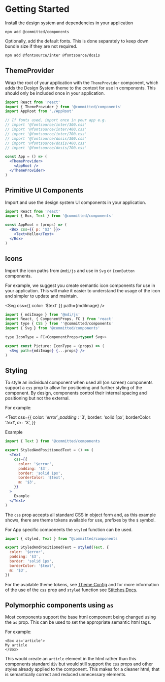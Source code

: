 
<DocWrapper>

<Meta title="Design System/Getting Started" />

# Getting Started

Install the design system and dependencies in your application

<!--  Omitted due to Storybook v6.3 bug https://github.com/storybookjs/storybook/issues/15359
<code>npm add @committed/components@{version}</code> -->

<code>npm add @committed/components</code>

Optionally, add the default fonts. This is done separately to keep down bundle size if they are not required.

```bash
npm add @fontsource/inter @fontsource/dosis
```

## ThemeProvider

Wrap the root of your application with the `ThemeProvider` component,
which adds the Design System theme to the context for use in components.
This should only be included once in your application.

```jsx
import React from 'react'
import { ThemeProvider } from '@committed/components'
import AppRoot from './AppRoot'

// If fonts used, import once in your app e.g.
// import '@fontsource/inter/300.css'
// import '@fontsource/inter/400.css'
// import '@fontsource/inter/700.css'
// import '@fontsource/dosis/300.css'
// import '@fontsource/dosis/400.css'
// import '@fontsource/dosis/700.css'

const App = () => (
  <ThemeProvider>
    <AppRoot />
  </ThemeProvider>
)
```

## Primitive UI Components

Import and use the design system UI components in your application.

```jsx
import React from 'react'
import { Box, Text } from '@committed/components'

const AppRoot = (props) => (
  <Box css={{ p: '$3' }}>
    <Text>Hello</Text>
  </Box>
)
```

## Icons

Import the icon paths from `@mdi/js` and use in `Svg` or `IconButton` components.

For example, we suggest you create semantic icon components for use in your application.
This will make it easier to understand the usage of the icon and simpler to update and maintain.

<Svg css={{ color: '$text' }} path={mdiImage} />

```jsx
import { mdiImage } from '@mdi/js'
import React, { ComponentProps, FC } from 'react'
import type { CSS } from ''@committed/components'
import { Svg } from '@committed/components'

type IconType = FC<ComponentProps<typeof Svg>>

export const Picture: IconType = (props) => (
  <Svg path={mdiImage} {...props} />
)
```

## Styling

To style an individual component when used all (on screen) components support a `css` prop to allow for positioning and further styling of the component.
By design, components control their internal spacing and positioning but not the external.

For example:

<Text
  css={{
    color: '$error',
    padding: '$3',
    border: 'solid 1px',
    borderColor: '$text',
    m: '$3',
  }}
>
  Example
</Text>

```jsx
import { Text } from "@committed/components

export StyledAndPositionedText = () => (
  <Text
    css={{
      color: '$error',
      padding: '$3',
      border: 'solid 1px',
      borderColor: '$text',
      m: '$3',
    }}
  >
    Example
  </Text>
)
```

The `css` prop accepts all standard CSS in object form and, as this example shows,
there are theme tokens available for use, prefixes by the `$` symbol.

For App specific components the `styled` function can be used.

```jsx
import { styled, Text } from "@committed/components

export StyledAndPositionedText = styled(Text, {
  color: '$error',
  padding: '$3',
  border: 'solid 1px',
  borderColor: '$text',
  m: '$3',
})
```

For the available theme tokens, see [Theme Config](/docs/components-themeprovider--default#theme-config) and
for more information of the use of the `css` prop and `styled` function see [Stitches Docs](https://stitches.dev/docs/styling).

## Polymorphic components using `as`

Most components support the base html component being changed using the `as` prop.
This can be used to set the appropriate semantic html tags.

For example:

```
<Box as='article'>
My article
</Box>
```

This would create an `article` element in the html rather than this components standard `div`
but would still support the `css` props and other styles already applied to the component.
This makes for a cleaner html, that is semantically correct and reduced unnecessary elements.

</DocWrapper>
